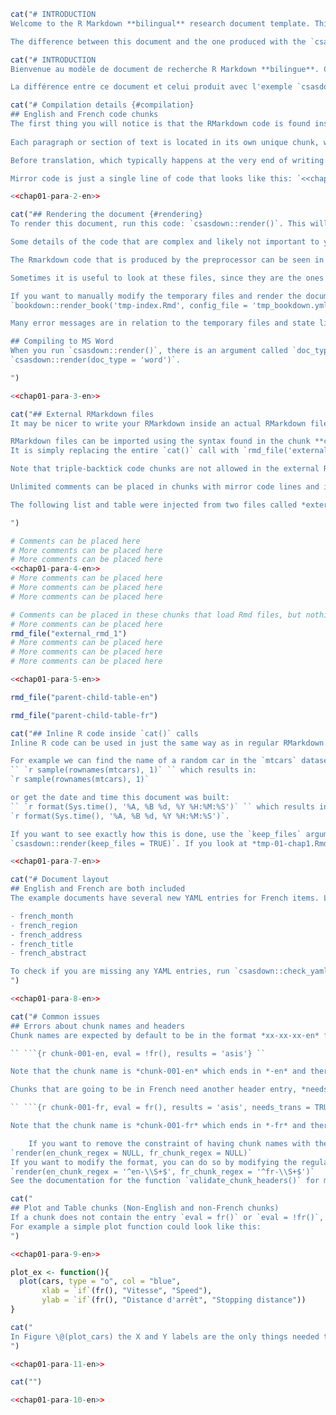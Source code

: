 ```r
cat("# INTRODUCTION
Welcome to the R Markdown **bilingual** research document template. This example can be loaded into your working directory with `csasdown::draft('resdoc-b')` and rendered into a PDF with `csasdown::render_resdoc()`. This document assumes you have gone through the **resdoc** example document, and leaves out some of the introductory text found there.

The difference between this document and the one produced with the `csasdown::draft('resdoc')` example is that this one makes use of a new preprocessor and a knitr hook to more easily produce a bilingual document. The preprocessor includes an enhanced custom version of Rmarkdown which produces PDF output exactly as written in the Rmarkdown code. Standard Rmarkdown has multiple methods of including newlines, with less than ideal results in most cases. This enhanced version provides *What You See Is What You Get*, known as *WYSIWYG* in computing lexicon. This means that newlines will appear in the output document *exactly* as you wrote them in the Rmarkdown code. This reduces a lot of trial-and-error or writing-and-compiling when trying to organize your text.")
```
```r
cat("# INTRODUCTION
Bienvenue au modèle de document de recherche R Markdown **bilingue**. Cet exemple peut être chargé dans votre répertoire de travail avec `csasdown::draft('resdoc-b')` et rendu en PDF avec `csasdown::render_resdoc()`. Ce document suppose que vous avez parcouru le document d'exemple **resdoc**, et laisse de côté une partie du texte d'introduction qui s'y trouve.

La différence entre ce document et celui produit avec l'exemple `csasdown::draft('resdoc')` est que celui-ci utilise un nouveau préprocesseur et un hook knitr pour produire plus facilement un document bilingue. Le préprocesseur comprend une version personnalisée améliorée de Rmarkdown qui produit une sortie PDF exactement comme écrit dans le code Rmarkdown. La version standard de Rmarkdown dispose de plusieurs méthodes pour inclure les nouvelles lignes, avec des résultats moins qu'idéaux dans la plupart des cas. Cette version améliorée fournit *What You See Is What You Get*, connu sous le nom de *WYSIWYG* dans le lexique informatique. Cela signifie que les nouvelles lignes apparaîtront dans le document de sortie *exactement* comme vous les avez écrites dans le code Rmarkdown. Cela réduit les essais et les erreurs ou l'écriture et la compilation lorsque vous essayez d'organiser votre texte.")
```
```r
cat("# Compilation details {#compilation}
## English and French code chunks
The first thing you will notice is that the RMarkdown code is found inside `cat()` function calls in this version. That is needed so that the Rmarkdown code can be placed inside knitr code chunks. A hidden knitr *hook* will then easily switch chunks on or off depending on which language you are compiling the document for.
    
Each paragraph or section of text is located in its own unique chunk, with an *-en* ending. Each chunk also has a French chunk with the same name but having an *-fr* ending instead of *-en*. For example, this chunk is *chap01-para-2-en* and its French counterpart is *chap01-para-2-fr*.

Before translation, which typically happens at the very end of writing and after review meetings, the French chunks should hold **mirror code** to its English counterpart chunk, and have its **needs_trans** chunk option equal to **TRUE**. After translation, the mirror code line should be replaced with a `cat()` call holding the translated text and the **needs_trans** chunk option must be set to **FALSE**. If you forget to change the **needs_trans** chunk option to **FALSE** you will get UTF-8 errors for that chunk.

Mirror code is just a single line of code that looks like this: `<<chap01-para-2-en>>`. The chunk name is inside the double-angle-brackets and points to the English counterpart chunk. Look in the source to this document (*01-chap1.Rmd*) to see how the French chunk containing `<<chap01-para-2-en>>` is set up.")
```
```r
<<chap01-para-2-en>>
```
```r
cat("## Rendering the document {#rendering}
To render this document, run this code: `csasdown::render()`. This will produce a PDF. To see what the output of the preprocessor looks like (what bookdown actually uses to create the document) compile the document like this: `csasdown::render(keep_files = TRUE)`. This will leave modified files behind, all of which start with *tmp-* and correspond to the files you have included in your project.

Some details of the code that are complex and likely not important to you are located in these files. For example the French knitr hook code is located near the end of *tmp-index.Rmd*.

The Rmarkdown code that is produced by the preprocessor can be seen in the temporary files. For example, in *tmp-01-chap01.Rmd*, you can see how your newlines are actually coded to make them *WYSIWYG*- compliant.

Sometimes it is useful to look at these files, since they are the ones actually used by bookdown for compilation, although you shouldn't need to on a regular basis.

If you want to manually modify the temporary files and render the document from those for debugging reasons, run this:
`bookdown::render_book('tmp-index.Rmd', config_file = 'tmp_bookdown.yml')`

Many error messages are in relation to the temporary files and state line numbers in those files, so it won't be long before you run the code to keep those files around. **Make sure to make your edits in the original files and not the temporary ones as the temporary ones are overwritten every time you re-render the document!**

## Compiling to MS Word
When you run `csasdown::render()`, there is an argument called `doc_type` that has a default value of 'pdf' so a PDF will be rendered. To render a MS Word document, run:
`csasdown::render(doc_type = 'word')`.

")
```
```r
<<chap01-para-3-en>>
```
```r
cat("## External RMarkdown files
It may be nicer to write your RMarkdown inside an actual RMarkdown file instead of a `cat()` call so your editor or IDE can apply its syntax highlighting, making your code easier to follow while writing it.

RMarkdown files can be imported using the syntax found in the chunk **chap01-para-5-en**.
It is simply replacing the entire `cat()` call with `rmd_file('external_file')` where *external_file* is the name of your Rmarkdown file with or without the *.Rmd* extension.

Note that triple-backtick code chunks are not allowed in the external RMarkdown files.

Unlimited comments can be placed in chunks with mirror code lines and in these *rmd_files()* chunks, but no other code can be included.

The following list and table were injected from two files called *external_rmd_1.Rmd* and *parent-child-table-en.Rmd*.

")
```
```r
# Comments can be placed here
# More comments can be placed here
# More comments can be placed here
<<chap01-para-4-en>>
# More comments can be placed here
# More comments can be placed here
# More comments can be placed here
```
```r
# Comments can be placed in these chunks that load Rmd files, but nothing else
# More comments can be placed here
rmd_file("external_rmd_1")
# More comments can be placed here
# More comments can be placed here
# More comments can be placed here
```
```r
<<chap01-para-5-en>>
```
```r
rmd_file("parent-child-table-en")
```
```r
rmd_file("parent-child-table-fr")
```
```r
cat("## Inline R code inside `cat()` calls
Inline R code can be used in just the same way as in regular RMarkdown.

For example we can find the name of a random car in the `mtcars` dataset using the code:
`` `r sample(rownames(mtcars), 1)` `` which results in:
`r sample(rownames(mtcars), 1)`

or get the date and time this document was built:
`` `r format(Sys.time(), '%A, %B %d, %Y %H:%M:%S')` `` which results in:
`r format(Sys.time(), '%A, %B %d, %Y %H:%M:%S')`.

If you want to see exactly how this is done, use the `keep_files` argument when rendering:
`csasdown::render(keep_files = TRUE)`. If you look at *tmp-01-chap1.Rmd* you'll see that in this chunk (*chap01-para-7-en*) the text inside `cat()` has been modified to insert the R code into the string to hold the output as seen above. For further explanation, see Section \@ref(rendering).")
```
```r
<<chap01-para-7-en>>
```
```r
cat("# Document layout
## English and French are both included
The example documents have several new YAML entries for French items. Look in the YAML section at the beginning of *index.Rmd*. The new entries are:

- french_month
- french_region
- french_address
- french_title
- french_abstract

To check if you are missing any YAML entries, run `csasdown::check_yaml()`. It will also be run automatically when you run `csasdown::render()` and you will get an error message if you are missing any.
")
```
```r
<<chap01-para-8-en>>
```
```r
cat("# Common issues
## Errors about chunk names and headers
Chunk names are expected by default to be in the format *xx-xx-xx-en* for English chunks and *xx-xx-xx-fr* for French chunks. The way it is determined which lanuage the chunk is, is from the chunk header value `eval = fr()` or `eval = !fr()`. For example, a chunk that you want compiled in English should have a header that looks like this:

`` ```{r chunk-001-en, eval = !fr(), results = 'asis'} ``

Note that the chunk name is *chunk-001-en* which ends in *-en* and there is an entry of `eval = !fr()` which tells it to compile this chunk when English is selected in the YAML header in *index.Rmd*. This is a correctly formatted chunk header.

Chunks that are going to be in French need another header entry, *needs_trans*. This is explained in detail in Section \@ref(compilation). For example, a chunk that you want compiled in French but it has not been translated yet should have a header that looks like this:

`` ```{r chunk-001-fr, eval = fr(), results = 'asis', needs_trans = TRUE} ``

Note that the chunk name is *chunk-001-fr* which ends in *-fr* and there is an entry of `eval = fr()` which tells it to compile this chunk when French is selected in the YAML header in *index.Rmd*. There is also an entry `needs_trans = TRUE`. `needs_trans` is required for French chunks.

    If you want to remove the constraint of having chunk names with these formats you can by running `render()` like this:
`render(en_chunk_regex = NULL, fr_chunk_regex = NULL)`
If you want to modify the format, you can do so by modifying the regular expressions. Let's say you want the *en-* and *fr-* to be at the start of the chunk name instead of the end. To do that you would run `render()` this way:
`render(en_chunk_regex = '^en-\\S+$', fr_chunk_regex = '^fr-\\S+$')`
See the documentation for the function `validate_chunk_headers()` for more information.")
```

```r
cat("
## Plot and Table chunks (Non-English and non-French chunks)
If a chunk does not contain the entry `eval = fr()` or `eval = !fr()`, it is assumed to be neutral and used for a plot or table from R. The plot or table code must use `fr()` to create the appropriate version because `fr()` is globally defined. Do not pass translation arguments in your function!
For example a simple plot function could look like this:
")
```

```r
<<chap01-para-9-en>>
```

```r
plot_ex <- function(){
  plot(cars, type = "o", col = "blue",
       xlab = `if`(fr(), "Vitesse", "Speed"),
       ylab = `if`(fr(), "Distance d'arrêt", "Stopping distance"))
}
```

```r
cat("
In Figure \@(plot_cars) the X and Y labels are the only things needed to be translated into French. In more complex figures and tables, groups, legends, and table column headers have to be translated in the function code. The **gfplot** and **iscamutils** packages already have most if not all functions converted to use this method.
")
```
```r
<<chap01-para-11-en>>
```

```r
cat("")
```
```r
<<chap01-para-10-en>>
```




